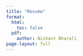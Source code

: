 ```yaml
---
title: "Resume"
format:
  html:
    toc: false
  pdf:
    author: Nishant Bharali
page-layout: full
---
```



```{=html}
<iframe style="position:fixed; top:0; left:0; bottom:0; right:0; width:100%; height:100%; border:none; margin:0; padding:0; overflow:hidden; z-index:999999;" href="Resume2.pdf" title="Resume"></iframe>
```